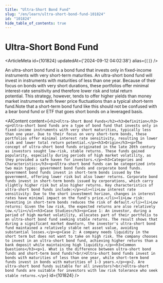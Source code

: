```yaml
---
title: "Ultra-Short Bond Fund"
slug: "/en/learn/ultra-short-bond-fund-101824"
id: "101824"
hide_table_of_contents: true
---
```



# Ultra-Short Bond Fund

<ArticleMeta id={101824} updatedAt={'2024-09-12 04:02:38'} alias={`[]`} />
<div className='border-solid border-b border-t-0 my-4 border-[var(--ifm-color-gray-300)]' />

An ultra-short bond fund is a bond fund that invests only in fixed-income instruments with very short-term maturities. An ultra-short bond fund will invest in instruments with maturities of less than one year. Because of their focus on bonds with very short durations, these portfolios offer minimal interest-rate sensitivity and therefore lower risk and total return potential. This strategy, however, tends to offer higher yields than money market instruments with fewer price fluctuations than a typical short-term fund.Note that a short-term bond fund like this should not be confused with a bear bond fund or ETF that goes short bonds on a leveraged basis.

<AIContent content={`<h2>Ultra-Short Bond Funds</h2><h3>Definition</h3><p>Ultra-short bond funds are a type of bond fund that invests only in fixed-income instruments with very short maturities, typically less than one year. Due to their focus on very short-term bonds, these portfolios offer minimal interest rate sensitivity, resulting in lower risk and lower total return potential.</p><h3>Origin</h3><p>The concept of ultra-short bond funds originated in the late 20th century as investors sought low-risk, stable returns. These funds gained popularity, especially during periods of high market volatility, as they provided a safe haven for investors.</p><h3>Categories and Characteristics</h3><p>Ultra-short bond funds can be categorized into two main types: government bond funds and corporate bond funds. Government bond funds invest in short-term bonds issued by the government, offering lower risk but also lower returns. Corporate bond funds invest in short-term bonds issued by corporations, which carry slightly higher risk but also higher returns. Key characteristics of ultra-short bond funds include:</p><ul><li>Low interest rate sensitivity: Due to the short investment horizon, changes in interest rates have minimal impact on the fund's price.</li><li>Low risk: Investing in short-term bonds reduces the risk of default.</li><li>Low returns: Given the low risk, the expected returns are also relatively low.</li></ul><h3>Case Studies</h3><p>Case 1: An investor, during a period of high market volatility, allocates part of their portfolio to an ultra-short bond fund seeking stable returns. The result shows that during a significant market downturn, the investor's ultra-short bond fund maintained a relatively stable net asset value, avoiding substantial losses.</p><p>Case 2: A company needs liquidity in the short term but does not want to take on high risk. The company chooses to invest in an ultra-short bond fund, achieving higher returns than a bank deposit while maintaining high liquidity.</p><h3>Common Questions</h3><p>1. What is the difference between ultra-short bond funds and short-term bond funds?<br/>Ultra-short bond funds invest in bonds with maturities of less than one year, while short-term bond funds invest in bonds with maturities of 1-3 years.</p><p>2. Are ultra-short bond funds suitable for all investors?<br/>Ultra-short bond funds are suitable for investors with low risk tolerance who seek stable returns.</p>`} id={101824} />
